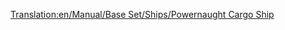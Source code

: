 [[Translation:en/Manual/Base Set/Ships/Powernaught Cargo Ship]]
{{en/Manual/Base Set/Ships/Ships|Name=Powernaught Cargo Ship
|Image=[[File:en/Manual/Base Set/Ships/Toylandcargoship.png|Powernaught Cargo Ship]]
|Cost=£27,421 ($54,842)
|Speed=40 km/h (25 mph)
|Annual=£1,853 ($3,706)
|Designed=1982
|Lifespan=30 years
|Capacity=190 bags of sweets
|Description=Refitable to all but passengers.
|Real-life=Fictional.
}}